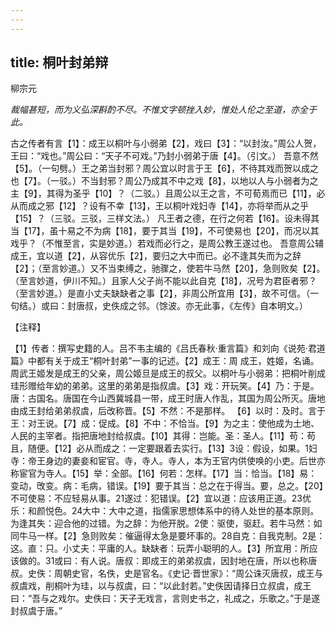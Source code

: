 ```yaml
---
---
---
```

title: 桐叶封弟辩
---



柳宗元

*裁幅甚短，而为义弘深斟酌不尽。不惟文字顿挫入妙，惟处人伦之至道，亦全于此。*

古之传者有言【1】：成王以桐叶与小弱弟【2】，戏曰【3】：“以封汝。”周公人贺，王曰：“戏也。”周公曰：“天子不可戏。”乃封小弱弟于唐【4】。（引文。）
吾意不然【5】。（一句劈。）王之弟当封邪？周公宜以时言于王【6】，不待其戏而贺以成之也【7】。（一驳。）不当封邪？周公乃成其不中之戏【8】，以地以人与小弱者为之主【9】，其得为圣乎【10】？（二驳。）且周公以王之言，不可荀焉而已【11】，必从而成之邪【12】？设有不幸【13】，王以桐叶戏妇寺【14】，亦将举而从之乎【15】？（三驳。三驳，三样文法。）
凡王者之德，在行之何若【16】。设未得其当【17】，虽十易之不为病【18】，要于其当【19】，不可使易也【20】，而况以其戏乎？（不惟至言，实是妙道。）若戏而必行之，是周公教王遂过也。
吾意周公辅成王，宜以道【2】，从容优乐【2】，要归之大中而已。必不逢其失而为之辞【2】；（至言妙道。）又不当束缚之，驰骤之，使若牛马然【20】，急则败矣【2】。（至言妙道，伊川不知。）且家人父子尚不能以此自克【18】，况号为君臣者邪？（至言妙道。）是直小丈夫缺缺者之事【2】，非周公所宜用【3】，故不可信。（一句结。）或曰：封唐叔，史佚成之邻。（馀波。亦无此事，《左传》自本明文。）

【注释】

【1】传者：撰写史籍的人。吕不韦主编的《吕氏春秋·重言篇》和刘向《说苑·君道篇》中都有关于成王“桐叶封弟”一事的记述。【2】成王：周
成王，姓姬，名诵。周武王姬发是成王的父亲，周公姬旦是成王的叔父。以桐叶与小弱弟：把桐叶削成珪形赠给年幼的弟弟。这里的弟弟是指叔虞。【3】戏：开玩笑。【4】乃：于是。唐：古国名。唐国在今山西冀城县一带，成王时唐人作乱，其国为周公所灭。唐地由成王封给弟弟叔虞，后改称晋。【5】不然：不是那样。
【6】以时：及时。言于王：对王说。【7】成：促成。【8】不中：不恰当。【9】为之主：使他成为土地、人民的主宰者。指把唐地封给叔虞。【10】其得：岂能。圣：圣人。【11】苟：苟且，随便。【12】必从而成之：一定要跟着去实行。【13】3设：假设，如果。1妇寺：帝王身边的妻妾和宦官。寺，寺人。寺人，本为王官内供使唤的小吏。后世亦称宦官为寺人。【15】举：全部。【16】何若：怎样。【17】当：恰当。【18】易：变动，攺变。病：毛病，错误。【19】要于其当：总之在于得当。要，总之。【20】不可使易：不应轻易从事。21遂过：犯错误。【2】宜以道：应该用正道。23优乐：和颜悦色。24大中：大中之道，指儒家思想体系中的待人处世的基本原则。为逢其失：迎合他的过错。为之辞：为他开脱。2使：驱使，驱赶。若牛马然：如同牛马一样。【2】急则败矣：催逼得太急是要坏事的。28自克：自我克制。2是：这。直：只。小丈夫：平庸的人。缺缺者：玩弄小聪明的人。【3】所宜用：所应该做的。31或曰：有人说。唐叔：即成王的弟弟叔虞，因封地在唐，所以也称唐叔。史佚：周朝史官，名佚，史是官名。《史记·晋世家》：“周公诛灭唐叔，成王与叔虞戏，削桐叶为珪，以与叔虞，曰：“以此封若。”史佚因请择日立叔虞，成王曰：“吾与之戏尔。史佚曰：天子无戏言，言则史书之，礼成之，乐歌之。”于是遂封叔虞于唐。”
